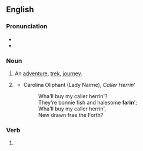 ==English==

===Pronunciation===
* {{homophones|lang=en|fairing}}
* {{rhymes|ɛəɹɪŋ|lang=en}}

===Noun===
{{en-noun}}

# An [[adventure]], [[trek]], [[journey]].
# {{lb|en|Scotland|obsolete}} {{alt form|fairing|lang=en}} {{qual|something edible; fare}}
#* Carolina Oliphant (Lady Nairne), ''Caller Herrin'''
#*: Wha'll buy my caller herrin'?<br>They're bonnie fish and halesome '''farin'''';<br>Wha'll buy my caller herrin',<br>New drawn frae the Forth?

===Verb===
{{head|en|present participle}}

# {{present participle of|fare|lang=en|nocat=1}}
